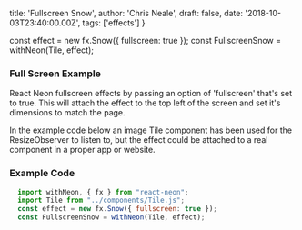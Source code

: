 
  title: 'Fullscreen Snow',
  author: 'Chris Neale',
  draft: false,
  date: '2018-10-03T23:40:00.00Z',
  tags: ['effects']
}

const effect = new fx.Snow({ fullscreen: true });
const FullscreenSnow = withNeon(Tile, effect);

### Full Screen Example

React Neon fullscreen effects by passing an option of 'fullscreen' that's set to true. This will attach the effect to the top left of the screen and set it's dimensions to match the page.

<FullscreenSnow />

In the example code below an image Tile component has been used for the ResizeObserver to listen to, but the effect could be attached to a real component in a proper app or website.

### Example Code

```javascript
  import withNeon, { fx } from "react-neon";
  import Tile from "../components/Tile.js";
  const effect = new fx.Snow({ fullscreen: true });
  const FullscreenSnow = withNeon(Tile, effect);
```
